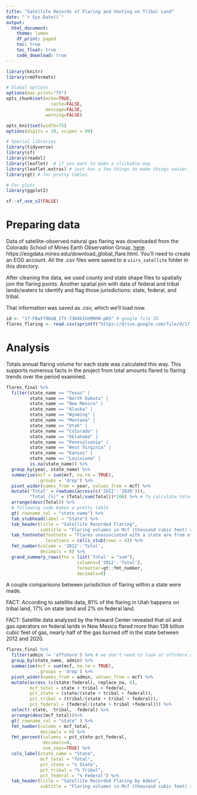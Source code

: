 ```yaml
---
title: "Satellite Records of Flaring and Venting on Tribal Land"
date: "`r Sys.Date()`"
output:
  html_document:
    theme: lumen
    df_print: paged
    toc: true
    toc_float: true
    code_download: true
---
```




```r

library(knitr)
library(rmdformats)

# Global options
options(max.print="75")
opts_chunk$set(echo=TRUE,
	             cache=FALSE,
               message=FALSE,
               warning=FALSE)

opts_knit$set(width=75)
options(digits = 10, scipen = 99)

# Special libraries
library(tidyverse)
library(sf)
library(readxl)
library(leaflet)  # if you want to make a clickable map
library(leaflet.extras) # just has a few things to make things easier.
library(gt) # for pretty tables

# For plots
library(ggplot2)

sf::sf_use_s2(FALSE)

```

# Preparing data 

Data of satellite-observed natural gas flaring was downloaded from the Colorado School of Mines Earth Observation Group, [here](https://eogdata.mines.edu/download_global_flare.html): https://eogdata.mines.edu/download_global_flare.html. You'll need to create an EOG account. All the .csv files were saved to a `viirs_satellite` folder in this directory.  

After cleaning the data, we used county and state shape files to spatially join the flaring points. Another spatial join with data of federal and tribal lands/waters to identify and flag those jurisdictions: state, federal, and tribal.

That information was saved as .csv, which we'll load now.

```r

id <- "17-FBaY79bGB_ITt-73K4kIUnMHhN-pDS" # google file ID
flares_flaring <- read.csv(sprintf("https://drive.google.com/file/d/17-FBaY79bGB_ITt-73K4kIUnMHhN-pDS/view?usp=sharing", id))


```


# Analysis

Totals annual flaring volume for each state was calculated this way. This supports numerous facts in the project from total amounts flared to flaring trends over the period examined.

```r

flares_final %>%
  filter(state_name == "Texas" | 
         state_name == "North Dakota" | 
         state_name == "New Mexico" | 
         state_name == "Alaska" | 
         state_name == "Wyoming" | 
         state_name == "Montana" | 
         state_name == "Utah" | 
         state_name == "Colorado" | 
         state_name == "Oklahoma" |
         state_name == "Pennsylvania" | 
         state_name == "West Virginia" |
         state_name == "Kansas" |
         state_name == "Louisiana" | 
         is.na(state_name)) %>%
  group_by(year, state_name) %>%
  summarise(mcf = sum(mcf, na.rm = TRUE),
            .groups = 'drop') %>%
  pivot_wider(names_from = year, values_from = mcf) %>%
  mutate('Total' = rowSums(across(c('2012':'2020'))),
         "Total (%)" = (Total/sum(Total))*100) %>% # To calculate total for years 2012-2020
  arrange(desc(Total)) %>%
  # following code makes a pretty table
  gt( rowname_col = "state_name") %>% 
  tab_stubhead(label = "State") %>%
  tab_header(title = "Satellite Recorded Flaring",
             subtitle = "Flaring volumes in Mcf (thousand cubic feet) recorded by VIIRS satellite from 2012 - 2020") %>%
  tab_footnote(footnote = "Flares unassociated with a state are from offshore platforms",
               locations = cells_stub(rows = 4)) %>%
  fmt_number(column = '2012':'Total',
             decimals = 0) %>%
  grand_summary_rows(fns = list('Total' = "sum"), 
                           columns=('2012':'Total'), 
                           formatter=gt::fmt_number, 
                           decimals=0)

```


A couple comparisons between jurisdiction of flaring within a state were made. 

FACT: According to satellite data, 81% of the flaring in Utah happens on tribal land, 17% on state land and 2% on federal land.

FACT: Satellite data analyzed by the Howard Center revealed that oil and gas operators on federal lands in New Mexico flared more than 138 billion cubic feet of gas, nearly half of the gas burned off in the state between 2012 and 2020.


```r
flares_final %>%
  filter(admin != 'offshore') %>% # we don't need to look at offshore drilling for this, since it's unassociated with any state
  group_by(state_name, admin) %>%
  summarise(mcf = sum(mcf, na.rm = TRUE),
            .groups = 'drop') %>%
  pivot_wider(names_from = admin, values_from = mcf) %>%
  mutate(across (c(state:federal), replace_na, 0),
         mcf_total = state + tribal + federal,
         pct_state = (state/(state + tribal + federal)),
         pct_tribal = (tribal/(state + tribal + federal)),
         pct_federal = (federal/(state + tribal +federal))) %>%
  select(-state, -tribal, -federal) %>%
  arrange(desc(mcf_total))%>%
  gt( rowname_col = "state" ) %>%
  fmt_number(column = mcf_total,
             decimals = 0) %>%
  fmt_percent(columns = pct_state:pct_federal, 
              decimals=0, 
              use_seps=TRUE) %>%
  cols_label(state_name = "State",
             mcf_total = "Total",
             pct_state = "% State",
             pct_tribal = "% Tribal", 
             pct_federal = "% Federal") %>%
  tab_header(title = "Satellite Recorded Flaring by Admin",
             subtitle = "Flaring volumes in Mcf (thousand cubic feet) recorded by VIIRS satellite from 2012 - 2020")
  

```











